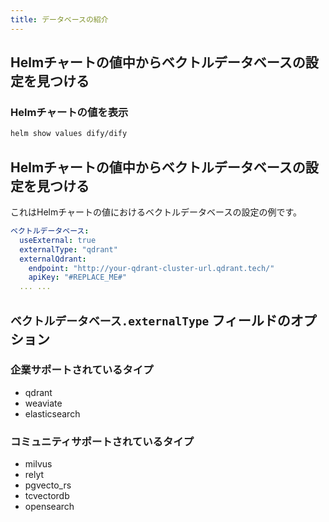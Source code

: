 ```yaml
---
title: データベースの紹介
---
```


## Helmチャートの値中からベクトルデータベースの設定を見つける

### Helmチャートの値を表示

```bash
helm show values dify/dify
```

## Helmチャートの値中からベクトルデータベースの設定を見つける
これはHelmチャートの値におけるベクトルデータベースの設定の例です。

````yaml
ベクトルデータベース:
  useExternal: true
  externalType: "qdrant"
  externalQdrant:
    endpoint: "http://your-qdrant-cluster-url.qdrant.tech/"
    apiKey: "#REPLACE_ME#"
  ... ...
````

## `ベクトルデータベース.externalType` フィールドのオプション
### 企業サポートされているタイプ
- qdrant
- weaviate
- elasticsearch

### コミュニティサポートされているタイプ
- milvus
- relyt
- pgvecto_rs
- tcvectordb
- opensearch

